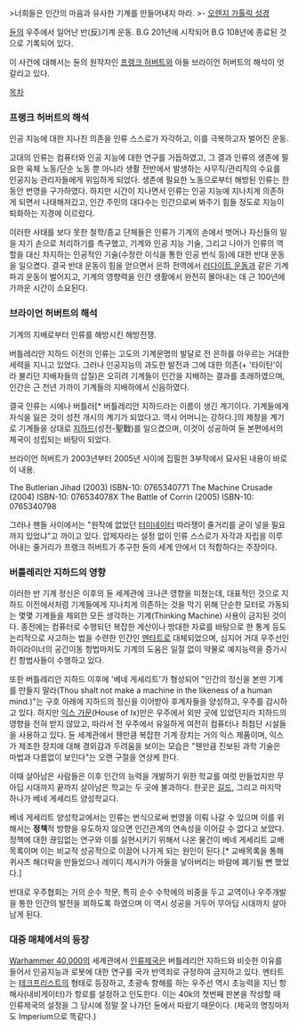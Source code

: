>너희들은 인간의 마음과 유사한 기계를 만들어내지 마라.
>- [[오렌지 가톨릭 성경]]

[[듄]]의 우주에서 일어난 반(反)기계 운동. 
B.G 201년에 시작되어 B.G 108년에 종료된 것으로 기록되어 있다.

이 사건에 대해서는 듄의 원작자인 [[프랭크 허버트]]와 아들 브라이언 허버트의 해석이 엇갈리고 있다. 

[[목차]]

=== 프랭크 허버트의 해석 ===

인공 지능에 대한 지나친 의존을 인류 스스로가 자각하고, 이를 극복하고자 벌어진 운동.

고대의 인류는 컴퓨터와 인공 지능에 대한 연구를 거듭하였고, 그 결과 인류의 생존에 필요한 육체 노동/단순 노동 뿐 아니라 생활 전반에서 발생하는 사무직/관리직의 수요를 인공지능 관리자들에게 위임하게 되었다. 생존에 필요한 노동으로부터 해방된 인류는 한동안 번영을 구가하였다. 하지만 시간이 지나면서 인류는 인공 지능에 지나치게 의존하게 되면서 나태해져갔고, 인간 주민의 대다수는 인간으로써 봐주기 힘들 정도로 지능이 퇴화하는 지경에 이르렀다. 

이러한 사태를 보다 못한 철학/종교 단체들은 인류가 기계의 손에서 벗어나 자신들의 일을 자기 손으로 처리하기를 촉구했고, 기계와 인공 지능 기술, 그리고 나아가 인류의 역할을 대신 차지하는 인공적인 기술(수정란 이식을 통한 인공 번식 등)에 대한 반대 운동을 일으켰다. 결국 반대 운동이 힘을 얻으면서 은하 전역에서 [[러다이트 운동]]과 같은 기계 파괴 운동이 벌어지고, 기계의 영향력을 인간 생활에서 완전히 몰아내는 데 근 100년에 가까운 시간이 소요된다.

=== 브라이언 허버트의 해석 ===

기계의 지배로부터 인류를 해방시킨 해방전쟁.

버틀레리안 지하드 이전의 인류는 고도의 기계문명의 발달로 전 은하를 아우르는 거대한 세력을 지니고 있었다. 그러나 인공지능의 과도한 발전과 그에 대한 의존(+ '타이탄'이라 불리던 지배자들의 삽질)은 오히려 기계들이 인간을 지배하는 결과를 초래하였으며, 인간은 근 천년 가까이 기계들의 지배하에서 신음하였다.

결국 인류는 시에나 버틀러[* 버틀레리안 지하드라는 이름이 생긴 계기이다. 기계들에게 자식을 잃은 것이 성전 개시의 계기가 되었다고. 역시 어머니는 강하다.]의 제창을 계기로 기계들을 상대로 [[지하드]](성전-聖戰)를 일으켰으며, 이것이 성공하여 듄 본편에서의 제국이 성립되는 바탕이 되었다. 

브라이언 허버트가 2003년부터 2005년 사이에 집필한 3부작에서 묘사된 내용이 바로 이 내용. 

The Butlerian Jihad  (2003) ISBN-10: 0765340771 
The Machine Crusade  (2004) ISBN-10: 076534078X 
The Battle of Corrin (2005) ISBN-10: 0765340798 

그러나 팬들 사이에서는 "원작에 없었던 [[터미네이터]] 따라쟁이 줄거리를 굳이 넣을 필요까지 있었냐"고 까이고 있다. 압제자라는 설정 없이 인류 스스로가 자각과 자립을 이루어내는 줄거리가 프랭크 허버트가 추구한 듄의 세계 안에서 더 적합하다는 주장이다.


=== 버틀레리안 지하드의 영향 ===

이러한 반 기계 정신은 이후의 듄 세계관에 크나큰 영향을 미쳤는데, 대표적인 것으로 지하드 이전에서처럼 기계들에게 지나치게 의존하는 것을 막기 위해 단순한 모터로 가동되는 몇몇 기계들을 제외한 모든 생각하는 기계(Thinking Machine) 사용이 금지된 것이다. 종전에는 컴퓨터로 수행되던 복잡한 계산이나 방대한 자료를 바탕으로 한 통계 등도 논리적으로 사고하는 법을 수련한 인간인 [[멘타트]]로 대체되었으며, 심지어 거대 우주선인 하이라이너의 공간이동 항법마저도 기계의 도움은 일절 없이 약물로 예지능력을 증가시킨 항법사들이 수행하고 있다.

또한 버틀레리안 지하드 이후에 '베네 게세리트'가 형성되어 "인간의 정신을 본딴 기계를 만들지 말라(Thou shalt not make a machine in the likeness of a human mind.)"는 구호 아래에 지하드의 정신을 이어받아 후계자들을 양성하고, 우주를 감시하고 있다. 하지만 [[익스 가문]](House of Ix)만은 우주에서 외딴 곳에 있었던지라 지하드의 영향을 전혀 받지 않았고, 따라서 전 우주에서 유일하게 여전히 컴퓨터나 최첨단 시설들을 사용하고 있다. 듄 세계관에서 웬만큼 복잡한 기계 장치는 거의 익스 제품이며, 익스가 제조한 장치에 대해 경외감과 두려움을 보이는 모습은 "웬만큼 진보된 과학 기술은 마법과 다름없이 보인다"는 오랜 구절을 연상케 한다.

이때 살아남은 사람들은 이후 인간의 능력을 개발하기 위한 학교를 여럿 만들었지만 무아딥 시대까지 끝까지 살아남은 학교는 두 곳에 불과하다. 한곳은 [[길드]], 그리고 마지막 하나가 베네 게세리트 양성학교다.

베네 게세리트 양성학교에서는 인류는 번식으로써 번영을 이뤄 나갈 수 있으며 이를 위해서는 '''정책'''적 방향을 유도하지 않으면 인간관계의 연속성을 이어갈 수 없다고 보았다. 정책에 대한 끊임없는 연구와 이를 실현시키기 위해서 나온 물건이 베네 게세리트 교배목록이며 이는 비교적 성공적으로 이끌어 나가게 되는 원인이 된다.[* 교배목록을 통해 퀴사츠 해더락을 만들었으나 레이디 제시카가 아들을 낳아버리는 바람에 폐기될 뻔 했었다.]

반대로 우주협회는 거의 순수 학문, 특히 순수 수학에의 비중을 두고 교역이나 우주개발을 통한 인간의 발전을 꾀하도록 하였으며 이 역시 성공을 거두어 무아딥 시대까지 살아남게 된다.

=== 대중 매체에서의 등장 ===
[[Warhammer 40,000]]의 세계관에서 [[인류제국]]은 버틀레리안 지하드와 비슷한 이유를 들어서 인공지능과 로봇에 대한 연구를 국가 반역죄로 규정하여 금지하고 있다. 멘타트는 [[테크프리스트]]의 형태로 등장하고, 초광속 항해를 하는 우주선 역시 초능력을 지닌 항해사(내비게이터)가 항로를 설정하고 인도한다. 이는 40k의 첫번째 판본을 작성할 때 인류제국의 설정을 그 당시에 정말 잘 나가던 듄에서 따왔기 때문이다. (제국의 명칭마저도 Imperium으로 똑같다.)
